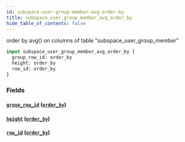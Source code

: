 ```yaml
---
id: subspace-user-group-member-avg-order-by
title: subspace_user_group_member_avg_order_by
hide_table_of_contents: false
---
```


order by avg() on columns of table "subspace_user_group_member"

```graphql
input subspace_user_group_member_avg_order_by {
  group_row_id: order_by
  height: order_by
  row_id: order_by
}
```

### Fields

#### [`group_row_id`](#) ([`order_by`](../enums/order-by))

#### [`height`](#) ([`order_by`](../enums/order-by))

#### [`row_id`](#) ([`order_by`](../enums/order-by))
